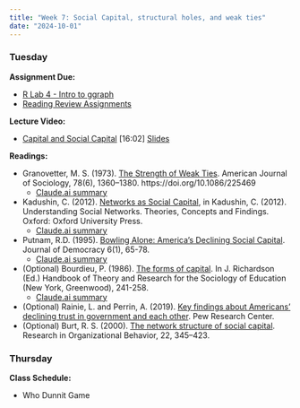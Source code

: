 ```yaml
---
title: "Week 7: Social Capital, structural holes, and weak ties"
date: "2024-10-01"
---
```


### Tuesday

**Assignment Due:**

* [R Lab 4 - Intro to ggraph](https://github.com/jdfoote/com_and_social_networks_labs/raw/main/lab_4_intro_to_ggraph.qmd)
* [Reading Review Assignments](/syllabus/syllabus.qmd#reading-review-assignments)

**Lecture Video:**

* [Capital and Social Capital](https://youtu.be/22C-3QdzUbA) [16:02] [Slides](https://jeremydfoote.com/Communication-and-Social-Networks/week_7/lecture/social_capital.html)

**Readings:** 

* Granovetter, M. S. (1973). [The Strength of Weak Ties](https://www-jstor-org.ezproxy.lib.purdue.edu/stable/2776392?sid=primo&seq=1#metadata_info_tab_contents). American Journal of Sociology, 78(6), 1360–1380. https://doi.org/10.1086/225469
  * [Claude.ai summary](.pages/granovetter_summary.html)
* Kadushin, C. (2012).  [Networks as Social Capital](https://ebookcentral.proquest.com/lib/purdue/reader.action?docID=829477&ppg=175), in Kadushin, C. (2012). Understanding Social Networks. Theories, Concepts and Findings. Oxford: Oxford University Press.
  * [Claude.ai summary](.pages/kadushin_summary.html)
* Putnam, R.D. (1995). [Bowling Alone: America's Declining Social Capital](https://muse.jhu.edu/article/16643). Journal of Democracy 6(1), 65-78.
  * [Claude.ai summary](.pages/Putnam_summary.html)

* (Optional) Bourdieu, P. (1986). [The forms of capital](https://www.marxists.org/reference/subject/philosophy/works/fr/bourdieu-forms-capital.htm). In J. Richardson (Ed.) Handbook of Theory and Research for the Sociology of Education (New York, Greenwood), 241-258.
  * [Claude.ai summary](.pages/Bourdieu_summary.html)
* (Optional) Rainie, L. and Perrin, A. (2019). [Key findings about Americans’ declining trust in government and each other](https://www.pewresearch.org/fact-tank/2019/07/22/key-findings-about-americans-declining-trust-in-government-and-each-other/). Pew Research Center.
* (Optional) Burt, R. S. (2000). [The network structure of social capital](https://www.sciencedirect.com/science/article/pii/S0191308500220091). Research in Organizational Behavior, 22, 345–423.

### Thursday

**Class Schedule:**

* Who Dunnit Game
